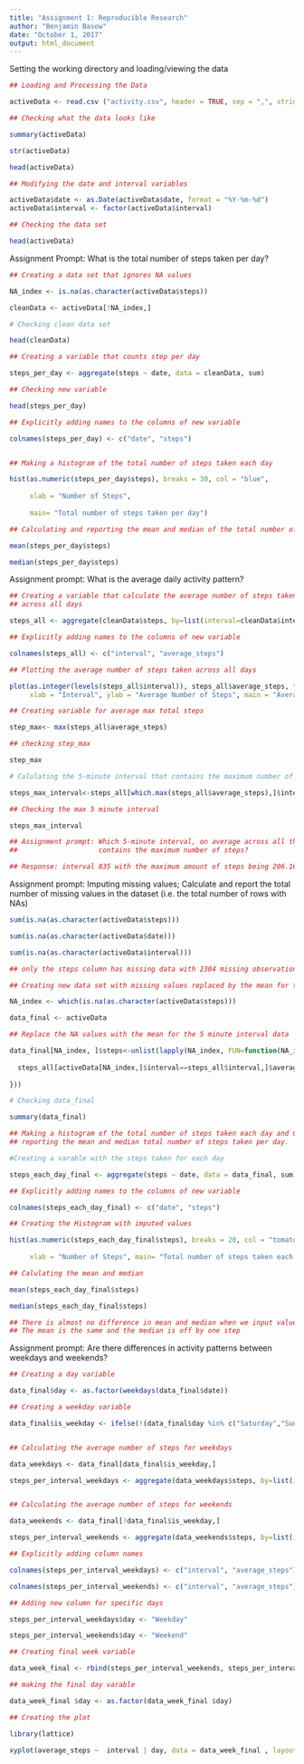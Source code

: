 ---
title: "Assignment 1: Reproducible Research"
author: "Benjamin Basow"
date: "October 1, 2017"
output: html_document
---

Setting the working directory and loading/viewing the data

```{r}
## Loading and Processing the Data 

activeData <- read.csv ("activity.csv", header = TRUE, sep = ",", stringsAsFactors = NA)

## Checking what the data looks like

summary(activeData)

str(activeData)

head(activeData)

## Modifying the date and interval variables

activeData$date <- as.Date(activeData$date, format = "%Y-%m-%d")
activeData$interval <- factor(activeData$interval)

## Checking the data set

head(activeData)

```

Assignment Prompt: What is the total number of steps taken per day?

```{r}
## Creating a data set that ignores NA values

NA_index <- is.na(as.character(activeData$steps))

cleanData <- activeData[!NA_index,]

# Checking clean data set

head(cleanData)

## Creating a variable that counts step per day

steps_per_day <- aggregate(steps ~ date, data = cleanData, sum)

## Checking new variable

head(steps_per_day)

## Explicitly adding names to the columns of new variable

colnames(steps_per_day) <- c("date", "steps")


## Making a histogram of the total number of steps taken each day

hist(as.numeric(steps_per_day$steps), breaks = 30, col = "blue", 
    
     xlab = "Number of Steps", 
     
     main= "Total number of steps taken per day")

## Calculating and reporting the mean and median of the total number of steps taken per day

mean(steps_per_day$steps)

median(steps_per_day$steps)

```

Assignment prompt: What is the average daily activity pattern?

```{r}

## Creating a variable that calculate the average number of steps taken per day 
## across all days

steps_all <- aggregate(cleanData$steps, by=list(interval=cleanData$interval), FUN=mean)

## Explicitly adding names to the columns of new variable

colnames(steps_all) <- c("interval", "average_steps")

## Plotting the average number of steps taken across all days

plot(as.integer(levels(steps_all$interval)), steps_all$average_steps, type="l",
     xlab = "Interval", ylab = "Average Number of Steps", main = "Average Daily Activity Pattern",  col ="slateblue")

## Creating variable for average max total steps

step_max<- max(steps_all$average_steps)

## checking step_max

step_max

# Calulating the 5-minute interval that contains the maximum number of steps

steps_max_interval<-steps_all[which.max(steps_all$average_steps),]$interval

## Checking the max 5 minute interval

steps_max_interval

## Assignment prompt: Which 5-minute interval, on average across all the days in the dataset, 
##                    contains the maximum number of steps?

## Response: interval 835 with the maximum amount of steps being 206.1698 or 206

```

Assignment prompt: Imputing missing values; Calculate and report the total number of missing values in the dataset (i.e. the total number of rows with NAs)

```{r}

sum(is.na(as.character(activeData$steps)))

sum(is.na(as.character(activeData$date)))

sum(is.na(as.character(activeData$interval)))

## only the steps column has missing data with 2304 missing observations

## Creating new data set with missing values replaced by the mean for the 5 minute interval

NA_index <- which(is.na(as.character(activeData$steps)))

data_final <- activeData

## Replace the NA values with the mean for the 5 minute interval data

data_final[NA_index, ]$steps<-unlist(lapply(NA_index, FUN=function(NA_index){
  
  steps_all[activeData[NA_index,]$interval==steps_all$interval,]$average_steps
  
}))

# Checking data_final

summary(data_final)

## Making a histogram of the total number of steps taken each day and Calculating and 
## reporting the mean and median total number of steps taken per day. 

#Creating a varable with the steps taken for each day

steps_each_day_final <- aggregate(steps ~ date, data = data_final, sum)

## Explicitly adding names to the columns of new variable

colnames(steps_each_day_final) <- c("date", "steps")

## Creating the Histogram with imputed values 

hist(as.numeric(steps_each_day_final$steps), breaks = 20, col = "tomato", 
     
     xlab = "Number of Steps", main= "Total number of steps taken each day")

## Calulating the mean and median

mean(steps_each_day_final$steps)

median(steps_each_day_final$steps)

## There is almost no difference in mean and median when we input values to replace the NA values.
## The mean is the same and the median is off by one step


```

Assignment prompt: Are there differences in activity patterns between weekdays and weekends?

```{r}
## Creating a day variable

data_final$day <- as.factor(weekdays(data_final$date))

## Creating a weekday variable

data_final$is_weekday <- ifelse(!(data_final$day %in% c("Saturday","Sunday")), TRUE, FALSE) 


## Calculating the average number of steps for weekdays

data_weekdays <- data_final[data_final$is_weekday,]

steps_per_interval_weekdays <- aggregate(data_weekdays$steps, by=list(interval=data_weekdays$interval), FUN=mean)


## Calculating the average number of steps for weekends

data_weekends <- data_final[!data_final$is_weekday,]

steps_per_interval_weekends <- aggregate(data_weekends$steps, by=list(interval=data_weekends$interval), FUN=mean)

## Explicitly adding column names

colnames(steps_per_interval_weekdays) <- c("interval", "average_steps")

colnames(steps_per_interval_weekends) <- c("interval", "average_steps")

## Adding new column for specific days

steps_per_interval_weekdays$day <- "Weekday"

steps_per_interval_weekends$day <- "Weekend"

## Creating final week variable

data_week_final <- rbind(steps_per_interval_weekends, steps_per_interval_weekdays)

## making the final day varable

data_week_final $day <- as.factor(data_week_final $day)

## Creating the plot

library(lattice)

xyplot(average_steps ~  interval | day, data = data_week_final , layout = c(1,2), type ="l", ylab="Number of Steps")

```





